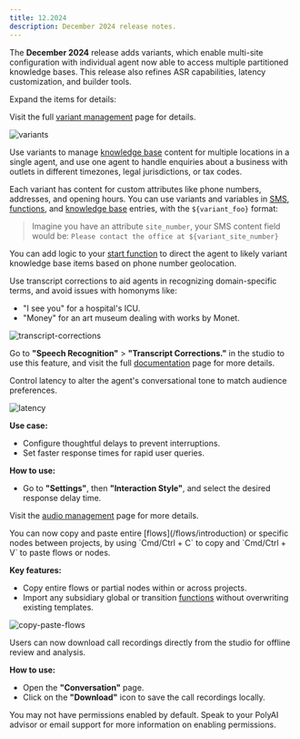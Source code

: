 ```yaml
---
title: 12.2024
description: December 2024 release notes.
---
```


The **December 2024** release adds variants, which enable multi-site configuration with individual agent now able to access multiple partitioned knowledge bases. This release also refines ASR capabilities,
latency customization, and builder tools.

Expand the items for details:

<AccordionGroup>

<Accordion title="Multi-site config" icon="sitemap">

<Tip> Visit the full [variant management](/variant-management/introduction) page for details. </Tip>

![variants](/images/release-notes/2412/variant-management.png)

Use variants to manage [knowledge base](/knowledge-base/introduction) content for multiple locations in a single agent, and use one agent to handle
enquiries about a business with outlets in different timezones, legal jurisdictions, or tax codes.

Each variant has content for custom attributes like phone numbers, addresses, and opening hours. You can use variants and variables in [SMS](/sms/introduction),
[functions](/function/introduction), and [knowledge base](/knowledge-base/introduction) entries, with the `${variant_foo}` format:

> Imagine you have an attribute `site_number`, your SMS content field would be:
> `Please contact the office at ${variant_site_number}`

<Tip>You can add logic to your [start function](/function/start-function) to direct the agent to likely variant knowledge base items
based on phone number geolocation.</Tip>

</Accordion>

<Accordion title="ASR updates" icon="microphone">

Use transcript corrections to aid agents in recognizing domain-specific terms, and avoid issues with homonyms like:

* "I see you" for a hospital's ICU.
* "Money" for an art museum dealing with works by Monet.

![transcript-corrections](/images/release-notes/2412/transcript-correction.png)

Go to **"Speech Recognition"** > **"Transcript Corrections."** in the studio to use this feature, and visit the full [documentation](/speech-recognition/introduction#configuring-transcript-corrections) page for more details.

</Accordion>

<Accordion title="Customize latency response delay" icon="hourglass-half">

Control latency to alter the agent's conversational tone to match audience preferences.

![latency](/images/release-notes/2412/interaction-style.png)

**Use case:**
- Configure thoughtful delays to prevent interruptions.
- Set faster response times for rapid user queries.

**How to use:**
- Go to **"Settings"**, then **"Interaction Style"**, and select the desired response delay time.

Visit the [audio management](/audio-management/introduction#interaction-style) page for more details.

</Accordion>

<Accordion title="Copy and paste flows" icon="copy">
You can now copy and paste entire [flows](/flows/introduction) or specific nodes between projects, by using `Cmd/Ctrl + C` to copy and `Cmd/Ctrl + V` to paste flows or nodes.

**Key features:**
- Copy entire flows or partial nodes within or across projects.
- Import any subsidiary global or transition [functions](/function/introduction) without overwriting existing templates.

![copy-paste-flows](/images/release-notes/2412/copy-paste-flows.png)

</Accordion>

<Accordion title="Call recordings download" icon="download">
Users can now download call recordings directly from the studio for offline review and analysis.

**How to use:**
- Open the **"Conversation"** page.
- Click on the **"Download"** icon to save the call recordings locally.

<Note> You may not have permissions enabled by default. Speak to your PolyAI advisor or email support for more information on enabling permissions. </Note>

</Accordion>

</AccordionGroup>

